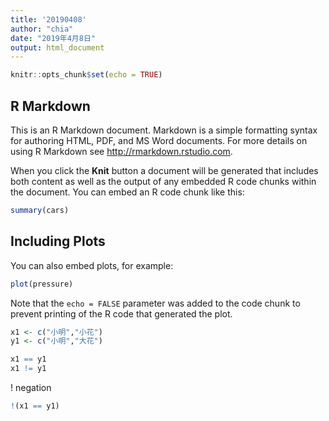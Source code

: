 ```yaml
---
title: '20190408'
author: "chia"
date: "2019年4月8日"
output: html_document
---
```


```r
knitr::opts_chunk$set(echo = TRUE)
```

## R Markdown

This is an R Markdown document. Markdown is a simple formatting syntax for authoring HTML, PDF, and MS Word documents. For more details on using R Markdown see <http://rmarkdown.rstudio.com>.

When you click the **Knit** button a document will be generated that includes both content as well as the output of any embedded R code chunks within the document. You can embed an R code chunk like this:

```r
summary(cars)
```

## Including Plots

You can also embed plots, for example:

```r
plot(pressure)
```

Note that the `echo = FALSE` parameter was added to the code chunk to prevent printing of the R code that generated the plot.

```R
x1 <- c("小明","小花")
y1 <- c("小明","大花")
```

```r
x1 == y1
x1 != y1
```
! negation

```r
!(x1 == y1)
```

